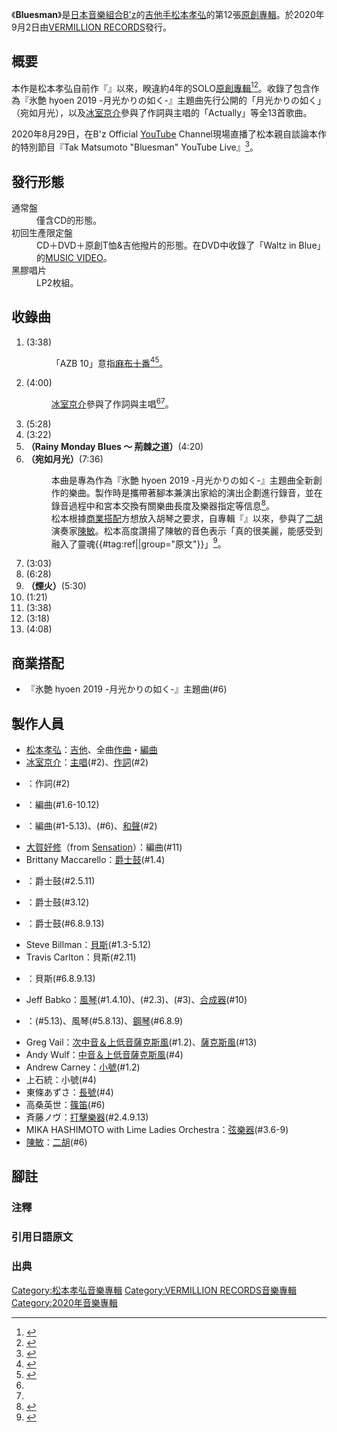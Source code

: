 {{Infobox Album
| Name           = Bluesman
| Type           = studio
| Artist         = [[松本孝弘|Tak Matsumoto]]
| Cover          = Tak_Matsumoto_12th_Album.png
| Released       = {{Flagicon|JPN}} {{Start date|2020|9|2}}
| Recorded       = 
| Genre          = {{Hlist-comma|[[搖滾樂|搖滾]]|[[藍調|藍調]]|[[器樂|器樂]]}}
| Length         =
| Label          = [[VERMILLION_RECORDS|VERMILLION RECORDS]]
| Producer       = Tak Matsumoto
| Reviews        = 
| Chart position = *週榜第3位（[[Oricon公信榜|Oricon]]）<ref>{{cite web|url=https://www.oricon.co.jp/prof/220505/products/1365669/1/ |title=Bluesman |work=ORICON NEWS |publisher=[[Oricon|Oricon]] |accessdate=2020-09-12}}</ref><ref>{{cite web |url=https://www.oricon.co.jp/rank/ja/w/2020-09-14/ |title=オリコン週間 アルバムランキング 2020年08月31日～2020年09月06日 |work=ORICON NEWS |publisher=Oricon |accessdate=2020-09-12 |archive-date=2020-09-09 |archive-url=https://web.archive.org/web/20200909223448/https://www.oricon.co.jp/rank/ja/w/2020-09-14/ |dead-url=no }}</ref><ref>{{Cite news|url=https://www.oricon.co.jp/news/2171552/full/|title=9/14付週間アルバムランキング1位はKing & Princeの『L&』|newspaper=ORICON NEWS|publisher=Oricon|date=2020-09-10|accessdate=2020-09-11|archive-date=2020-09-10|archive-url=https://web.archive.org/web/20200910091843/https://www.oricon.co.jp/news/2171552/full/|dead-url=no}}</ref>
*週榜第3位（{{link-ja|Billboard Japan Hot Albums}}）<ref>{{Cite web|url=http://www.billboard-japan.com/charts/detail?a=hot_albums&year=2020&month=09&day=14|title=Billboard Japan Hot Albums Charts 2020/09/14付け|website=[[Billboard_JAPAN|Billboard JAPAN]]|publisher={{link-ja|阪神コンテンツリンク}}|accessdate=2020-09-11|archive-date=2020-09-09|archive-url=https://web.archive.org/web/20200909064022/http://www.billboard-japan.com/charts/detail?a=hot_albums&year=2020&month=09&day=14|dead-url=no}}</ref>
| Certification  = * 第35屆[[日本金唱片大獎|日本金唱片大獎]]年度器樂專輯<ref>{{Cite web |url=http://www.golddisc.jp/award/35/best-album17.html |title=第35回日本ゴールドディスク大賞 |publisher=[[日本唱片協會|日本唱片協會]] |accessdate=2021-03-15 |archive-date=2021-03-15 |archive-url=https://web.archive.org/web/20210315032034/http://www.golddisc.jp/award/35/best-album17.html }}</ref>
| Misc           = 
{{Extra chronology 2
  | Artist         = 松本孝弘 
  | Type           = studio
  | Last album     = {{Unbulleted list|{{link-ja|Electric Island, Acoustic Sea}}|（{{Start date|2017}}）}}
  | This album     = {{Unbulleted list|'''Bluesman'''|（{{Start date|2020}}）}} 
  | Next album     = -
  }}
{{External music video|{{YouTube|4k2tWlxr4eo|「Waltz in Blue」}}|Type=Studio}}
}}

《'''Bluesman'''》是[[日本|日本]][[音樂組合|音樂組合]][[B'z|B'z]]的[[吉他手|吉他手]][[松本孝弘|松本孝弘]]的第12張[[原創專輯|原創專輯]]。於2020年9月2日由[[VERMILLION_RECORDS|VERMILLION RECORDS]]發行。

== 概要 ==
本作是松本孝弘自前作『{{link-ja|enigma (松本孝弘のアルバム)|enigma (松本孝弘のアルバム)|enigma}}』以來，睽違約4年的SOLO[[原創專輯|原創專輯]]<ref name="barks">{{Cite news |url=https://www.barks.jp/news/?id=1000185510 |title=B'zの松本孝弘、ソロアルバム『Bluesman』を9月発売＋氷室京介参加曲も収録 |date=2020-07-10 |newspaper={{link-ja|BARKS}} |publisher=JAPAN MUSIC NETWORK株式會社 |accessdate=2020-07-10 |archive-date=2020-07-10 |archive-url=https://web.archive.org/web/20200710051714/https://www.barks.jp/news/?id=1000185510 |dead-url=no }}</ref><ref name="natalie">{{Cite news |url=https://natalie.mu/music/news/387084 |title=B'z松本孝弘4年ぶりソロアルバムで“Blues”表現、ゲストボーカルで氷室京介が参加 |newspaper=[[Natalie_(網站)|音樂Natalie]] |publisher=株式會社Natasha |date=2020-07-10 |accessdate=2020-07-10 |archive-date=2020-07-10 |archive-url=https://web.archive.org/web/20200710040231/https://natalie.mu/music/news/387084 |dead-url=no }}</ref>。收錄了包含作為{{link-en|冰上表演|Ice show}}『氷艶 hyoen 2019 -月光かりの如く-』主題曲先行公開的「月光かりの如く」（宛如月光），以及[[冰室京介|冰室京介]]參與了作詞與主唱的「Actually」等全13首歌曲。

2020年8月29日，在B'z Official [[YouTube|YouTube]] Channel現場直播了松本親自談論本作的特別節目『Tak Matsumoto "Bluesman" YouTube Live』<ref>{{Cite web |url=https://bz-vermillion.com/news/200825.html |title=Tak Matsumoto “Bluesman” YouTube Live 8月29日 (土) 19:00～生配信決定!! |date=2020-08-25 |website=B'z Official Website |publisher=VERMILLION RECORDS |accessdate=2020-08-29 |archive-date=2020-09-02 |archive-url=https://web.archive.org/web/20200902115222/https://bz-vermillion.com/news/200825.html |dead-url=no }}</ref>。

== 發行形態 ==
; 通常盤
: 僅含CD的形態。
; 初回生產限定盤
: CD＋DVD＋原創T恤&吉他撥片的形態。在DVD中收錄了「Waltz in Blue」的[[音樂影片|MUSIC VIDEO]]。
; 黑膠唱片
: LP2枚組。

== 收錄曲 ==
# '''{{lang|ja|BOOGIE WOOGIE AZB 10}}''' (3:38)
#: 「AZB 10」意指[[麻布十番|麻布十番]]<ref name="be with126">{{Cite journal |title=be with! |volume=126 |publisher=[[B'z_Party|B'z Party]] |date=2020-06}}</ref><ref name="YG10">{{Cite journal |title={{link-ja|YOUNG GUITAR}} |issue=2020年9月號 |publisher={{link-ja|SHINKO MUSIC ENTERTAINMENT|シンコーミュージック・エンタテイメント}} |page=10}}</ref>。
# '''{{lang|ja|Actually}}''' (4:00)
#: [[冰室京介|冰室京介]]參與了作詞與主唱<ref name="barks"/><ref name="natalie"/>。
# '''{{lang|ja|Here Comes the Taxman}}''' (5:28)
# '''{{lang|ja|Be Funky !}}''' (3:22)
# '''{{lang|ja|Rainy Monday Blues 〜 茨の道}}（Rainy Monday Blues 〜 荊棘之道）'''(4:20)
# '''{{lang|ja|月光かりの如く}}（宛如月光）'''(7:36)
#: 本曲是專為作為{{link-en|冰上表演|Ice show}}『氷艶 hyoen 2019 -月光かりの如く-』主題曲全新創作的樂曲。製作時是攜帶著腳本兼演出家{{link-ja|宮本亞門}}給的演出企劃進行錄音，並在錄音過程中和宮本交換有關樂曲長度及樂器指定等信息<ref name="be with123">{{Cite journal|title=be with!|volume=123|publisher=[[B'z_Party|B'z Party]]|date=2019-09}}</ref>。
#: 松本根據[[商業搭配|商業搭配]]方想放入胡琴之要求，自專輯『{{link-ja|華 (松本孝弘のアルバム)|華 (松本孝弘のアルバム)|華}}』以來，參與了[[二胡|二胡]]演奏家[[陳敏_(音樂家)|陳敏]]。松本高度讚揚了陳敏的音色表示「真的很美麗，能感受到融入了靈魂{{#tag:ref|{{lang|ja|「本当に美しい、魂がこもっている感じがする」}}|group="原文"}}」<ref>{{Cite journal|title=be with!|volume=121|publisher=B'z Party|date=2019-03}}</ref>。
# '''{{lang|ja|漣 <sazanami>}}''' (3:03)
# '''{{lang|ja|Waltz in Blue}}''' (6:28)
# '''{{lang|ja|花火}}（煙火）'''(5:30)
# '''{{lang|ja|Asian root}}''' (1:21)
# '''{{lang|ja|Good News}}''' (3:38)
# '''{{lang|ja|Arby Garden}}''' (3:18)
# '''{{lang|ja|Lovely}}''' (4:08)

== 商業搭配 ==
* {{link-en|冰上表演|Ice show}}『氷艶 hyoen 2019 -月光かりの如く-』主題曲(#6)

== 製作人員 ==
* [[松本孝弘|松本孝弘]]：[[吉他|吉他]]、全曲[[作曲|作曲]]・[[編曲|編曲]]
* [[冰室京介|冰室京介]]：[[主唱|主唱]](#2)、[[作詞|作詞]](#2)
* {{link-ja|松井五郎}}：作詞(#2)
* {{link-ja|寺地秀行}}：編曲(#1.6-10.12)
* {{link-ja|Yukihide "YT" Takiyama|Yukihide"YT"Takiyama}}：編曲(#1-5.13)、{{link-en|Programming|Music sequencer}}(#6)、[[和聲歌手|和聲]](#2)
* [[大賀好修|大賀好修]]（from [[Sensation|Sensation]]）：編曲(#11)
* Brittany Maccarello：[[爵士鼓|爵士鼓]](#1.4)
* {{link-ja|Shane Gaalaas|シェーン・ガラース}}：爵士鼓(#2.5.11)
* {{link-en|Brian Tichy}}：爵士鼓(#3.12)
* {{link-ja|玉田豊夢}}：爵士鼓(#6.8.9.13)
* Steve Billman：[[貝斯|貝斯]](#1.3-5.12) 
* Travis Carlton：貝斯(#2.11)
* {{link-ja|種子田健}}：貝斯(#6.8.9.13)
* Jeff Babko：[[風琴|風琴]](#1.4.10)、{{link-en|Wurlitzer Electric Piano|Wurlitzer electric piano}}(#2.3)、{{link-en|Honky Tonk Piano|Tack piano}}(#3)、[[合成器|合成器]](#10)
* {{link-ja|小野塚晃}}：{{link-en|Rhodes Piano|Rhodes piano}}(#5.13)、風琴(#5.8.13)、[[鋼琴|鋼琴]](#6.8.9)
* Greg Vail：[[薩克斯風#薩克斯風種類|次中音＆上低音薩克斯風]](#1.2)、[[薩克斯風|薩克斯風]](#13)
* Andy Wulf：[[薩克斯風#薩克斯風種類|中音＆上低音薩克斯風]](#4)
* Andrew Carney：[[小號|小號]](#1.2)
* 上石統：小號(#4)
* 東條あずさ：[[長號|長號]](#4)
* 高桑英世：[[篠笛|篠笛]](#6)
* 斉藤ノヴ：[[打擊樂器|打擊樂器]](#2.4.9.13)
* MIKA HASHIMOTO with Lime Ladies Orchestra：[[弦樂器|弦樂器]](#3.6-9)
* [[陳敏_(音樂家)|陳敏]]：[[二胡|二胡]](#6)

== 腳註 ==
{{腳註幫助}}
=== 注釋 ===
{{Reflist|group=注}}
=== 引用日語原文 ===
{{Reflist|group="原文"}}
=== 出典 ===
{{reflist}}

{{松本孝弘}}
{{DEFAULTSORT:Bluesman}}
[[Category:松本孝弘音樂專輯|Category:松本孝弘音樂專輯]]
[[Category:VERMILLION_RECORDS音樂專輯|Category:VERMILLION RECORDS音樂專輯]]
[[Category:2020年音樂專輯|Category:2020年音樂專輯]]